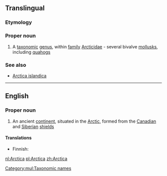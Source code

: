 {{also|arctica}}
==Translingual==

{{wikipedia|Arctica islandica|Arctica}}
{{wikispecies}}
===Etymology===
{{etystub}}
===Proper noun===
{{head|mul|proper noun}}

# A [[taxonomic]] [[genus]], within [[family]] [[Arcticidae]] - several bivalve [[mollusk]]s, including [[quahog]]s

===See also===
* [[Arctica islandica]]

[[Category:mul:Taxonomic names]]
----

==English==

===Proper noun===
{{wikipedia}}
{{en-proper noun}}

# An ancient [[continent]], situated in the [[Arctic]], formed from the [[Canadian]] and [[Siberian]] [[shield]]s

====Translations====
{{trans-top|An ancient continent}}
* Finnish: {{t-|fi|Arctica}}
{{trans-mid}}
{{trans-bottom}}

[[nl:Arctica]]
[[pl:Arctica]]
[[zh:Arctica]]